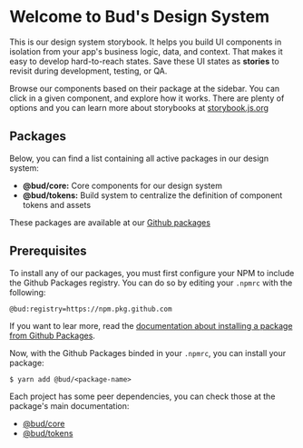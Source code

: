 
<Meta title="Introduction/Getting started" />

# Welcome to Bud's Design System

This is our design system storybook. It helps you build UI components in isolation from your app's business logic, data, and context.
That makes it easy to develop hard-to-reach states. Save these UI states as **stories** to revisit during development, testing, or QA.

Browse our components based on their package at the sidebar. You can click in a given component, and explore how it works. There are plenty of options and you can learn more about storybooks at [storybook.js.org](https://storybook.js.org/)

## Packages

Below, you can find a list containing all active packages in our design system:

* **@bud/core:** Core components for our design system
* **@bud/tokens:** Build system to centralize the definition of component tokens and assets

These packages are available at our [Github packages](https://github.com/budproj/design-system/packages)

## Prerequisites

To install any of our packages, you must first configure your NPM to include the Github Packages registry. You can do so by editing your `.npmrc` with the following:

```
@bud:registry=https://npm.pkg.github.com
```

If you want to lear more, read the [documentation about installing a package from Github Packages](https://help.github.com/en/packages/using-github-packages-with-your-projects-ecosystem/configuring-npm-for-use-with-github-packages#installing-a-package).

Now, with the Github Packages binded in your `.npmrc`, you can install your package:

```
$ yarn add @bud/<package-name>
```

Each project has some peer dependencies, you can check those at the package's main documentation:

* [@bud/core](introduction-installation--page#core)
* [@bud/tokens](introduction-installation--page#tokens)
